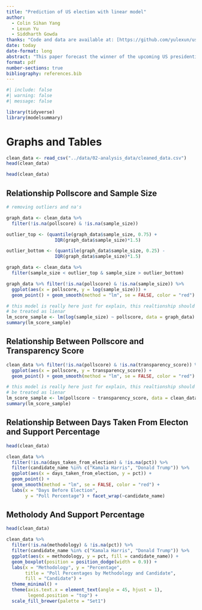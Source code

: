 ```yaml
---
title: "Prediction of US election with linear model"
author: 
  - Colin Sihan Yang
  - Lexun Yu
  - Siddharth Gowda
thanks: "Code and data are available at: [https://github.com/yulexun/uselection](https://github.com/yulexun/uselection)."
date: today
date-format: long
abstract: "This paper forecast the winner of the upcoming US presidential election using “poll-of-polls” by building a linear model."
format: pdf
number-sections: true
bibliography: references.bib
---
```


```r
#| include: false
#| warning: false
#| message: false

library(tidyverse)
library(modelsummary)
```


\newpage


# Graphs and Tables

```r

clean_data <- read_csv("../data/02-analysis_data/cleaned_data.csv")
head(clean_data)

head(clean_data)
```

## Relationship Pollscore and Sample Size

```r

# removing outliers and na's

graph_data <- clean_data %>% 
  filter(!is.na(pollscore) & !is.na(sample_size)) 

outlier_top <- (quantile(graph_data$sample_size, 0.75) + 
                  IQR(graph_data$sample_size)*1.5)

outlier_bottom <- (quantile(graph_data$sample_size, 0.25) - 
                  IQR(graph_data$sample_size)*1.5)

graph_data <- clean_data %>%
  filter(sample_size < outlier_top & sample_size > outlier_bottom)

graph_data %>% filter(!is.na(pollscore) & !is.na(sample_size)) %>% 
  ggplot(aes(x = pollscore, y = log(sample_size))) +
  geom_point() + geom_smooth(method = "lm", se = FALSE, color = "red")

# this model is really here just for explain, this realtionship should not
# be treated as lienar
lm_score_sample <- lm(log(sample_size) ~ pollscore, data = graph_data)
summary(lm_score_sample)


```

## Relationship Between Pollscore and Transparency Score

```r

clean_data %>% filter(!is.na(pollscore) & !is.na(transparency_score)) %>% 
  ggplot(aes(x = pollscore, y = transparency_score)) +
  geom_point() + geom_smooth(method = "lm", se = FALSE, color = "red")

# this model is really here just for explain, this realtionship should not
# be treated as lienar
lm_score_sample <- lm(pollscore ~ transparency_score, data = clean_data)
summary(lm_score_sample)

```

## Relationship Between Days Taken From Electon and Support Percentage

```r
head(clean_data)

clean_data %>% 
  filter(!is.na(days_taken_from_election) & !is.na(pct)) %>% 
  filter(candidate_name %in% c("Kamala Harris", "Donald Trump")) %>% 
  ggplot(aes(x = days_taken_from_election, y = pct)) +
  geom_point() + 
  geom_smooth(method = "lm", se = FALSE, color = "red") +
  labs(x = "Days Before Election",
       y = "Poll Percentage") + facet_wrap(~candidate_name)

```

## Metholody And Support Percentage

```r

head(clean_data)

clean_data %>% 
  filter(!is.na(methodology) & !is.na(pct)) %>% 
  filter(candidate_name %in% c("Kamala Harris", "Donald Trump")) %>% 
  ggplot(aes(x = methodology, y = pct, fill = candidate_name)) +
  geom_boxplot(position = position_dodge(width = 0.9)) +
  labs(x = "Methodology", y = "Percentage", 
       title = "Poll Percentages by Methodology and Candidate",
       fill = "Candidate") +
  theme_minimal() +
  theme(axis.text.x = element_text(angle = 45, hjust = 1),
        legend.position = "top") +
  scale_fill_brewer(palette = "Set1")


```
